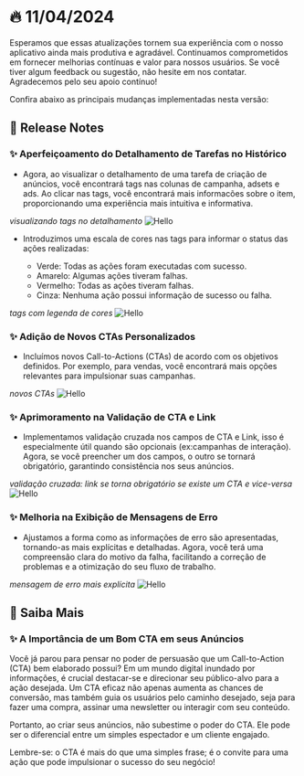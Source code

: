 
# 🔥 11/04/2024

Esperamos que essas atualizações tornem sua experiência com o nosso aplicativo ainda mais produtiva e agradável. Continuamos comprometidos em fornecer melhorias contínuas e valor para nossos usuários. Se você tiver algum feedback ou sugestão, não hesite em nos contatar. Agradecemos pelo seu apoio contínuo!

Confira abaixo as principais mudanças implementadas nesta versão:

## 🚀 Release Notes

### ✨ Aperfeiçoamento do Detalhamento de Tarefas no Histórico

- Agora, ao visualizar o detalhamento de uma tarefa de criação de anúncios, você encontrará tags nas colunas de campanha, adsets e ads. Ao clicar nas tags, você encontrará mais informacões sobre o item, proporcionando uma experiência mais intuitiva e informativa.

*visualizando tags no detalhamento*
![Hello](./images/img4.png)

- Introduzimos uma escala de cores nas tags para informar o status das ações realizadas:

  * Verde: Todas as ações foram executadas com sucesso.
  * Amarelo: Algumas ações tiveram falhas.
  * Vermelho: Todas as ações tiveram falhas.
  * Cinza: Nenhuma ação possui informação de sucesso ou falha.

*tags com legenda de cores*
![Hello](./images/img5.png)

### ✨ Adição de Novos CTAs Personalizados

- Incluímos novos Call-to-Actions (CTAs) de acordo com os objetivos definidos. Por exemplo, para vendas, você encontrará mais opções relevantes para impulsionar suas campanhas.

*novos CTAs*
![Hello](./images/img6.png)

### ✨ Aprimoramento na Validação de CTA e Link

- Implementamos validação cruzada nos campos de CTA e Link, isso é especialmente útil quando são opcionais (ex:campanhas de interação). Agora, se você preencher um dos campos, o outro se tornará obrigatório, garantindo consistência nos seus anúncios.

*validação cruzada: link se torna obrigatório se existe um CTA e vice-versa*
![Hello](./images/img7.png)

### ✨ Melhoria na Exibição de Mensagens de Erro

- Ajustamos a forma como as informações de erro são apresentadas, tornando-as mais explícitas e detalhadas. Agora, você terá uma compreensão clara do motivo da falha, facilitando a correção de problemas e a otimização do seu fluxo de trabalho.

*mensagem de erro mais explícita*
![Hello](./images/img8.png)

## 🤔 Saiba Mais
### ✨ A Importância de um Bom CTA em seus Anúncios

Você já parou para pensar no poder de persuasão que um Call-to-Action (CTA) bem elaborado possui? Em um mundo digital inundado por informações, é crucial destacar-se e direcionar seu público-alvo para a ação desejada. Um CTA eficaz não apenas aumenta as chances de conversão, mas também guia os usuários pelo caminho desejado, seja para fazer uma compra, assinar uma newsletter ou interagir com seu conteúdo.

Portanto, ao criar seus anúncios, não subestime o poder do CTA. Ele pode ser o diferencial entre um simples espectador e um cliente engajado.

Lembre-se: o CTA é mais do que uma simples frase; é o convite para uma ação que pode impulsionar o sucesso do seu negócio!